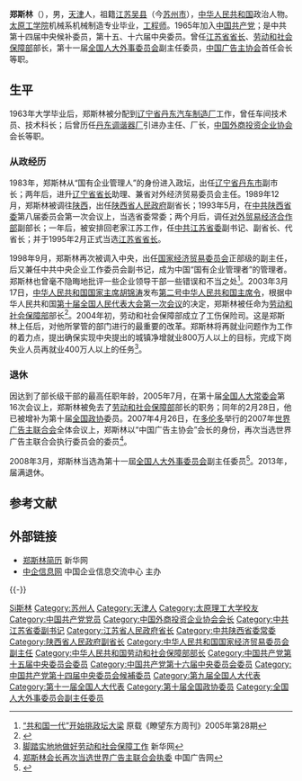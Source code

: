 '''郑斯林'''（{{bd|1940年|5月|2022年|5月9日|catIdx=Qin}}），男，[[天津|天津]]人，祖籍[[江苏|江苏]][[吴县|吴县]]（今[[苏州市|苏州市]]），[[中华人民共和国|中华人民共和国]]政治人物。[[太原工学院|太原工学院]]机械系机械制造专业毕业，[[工程师|工程师]]。1965年加入[[中国共产党|中国共产党]]；是中共第十四届中央候补委员，第十五、十六届中央委员。曾任[[江苏省省长|江苏省省长]]、[[劳动和社会保障部|劳动和社会保障部]]部长，第十一届[[全国人大外事委员会|全国人大外事委员会]]副主任委员，[[中国广告主协会|中国广告主协会]]首任会长等职。

== 生平 ==
1963年大学毕业后，郑斯林被分配到[[辽宁省|辽宁省]][[丹东汽车制造厂|丹东汽车制造厂]]工作，曾任车间技术员、技术科长；后曾历任[[丹东调谐器厂|丹东调谐器厂]]引进办主任、厂长，[[中国外商投资企业协会|中国外商投资企业协会]]会长等职。

=== 从政经历 ===
1983年，郑斯林从“国有企业管理人”的身份进入政坛，出任[[辽宁省|辽宁省]][[丹东市|丹东市]]副市长；两年后，进升[[辽宁省|辽宁省]][[省长|省长]]助理、兼省对外经济贸易委员会主任。1989年12月，郑斯林被调往[[陕西|陕西]]，出任[[陕西省人民政府|陕西省人民政府]]副省长；1993年5月，在[[中共陕西省委|中共陕西省委]]第八届委员会第一次会议上，当选省委常委；两个月后，调任[[对外贸易经济合作部|对外贸易经济合作部]]副部长；一年后，被安排回老家江苏工作，任[[中共江苏省委|中共江苏省委]]副书记、副省长、代省长；并于1995年2月正式当选[[江苏省|江苏省]][[省长|省长]]。

1998年9月，郑斯林再次被调入中央，出任[[国家经济贸易委员会|国家经济贸易委员会]]正部级的副主任，后又兼任中共中央企业工作委员会副书记，成为中国“国有企业管理者”的管理者。郑斯林也曾毫不隐晦地批评一些企业领导干部一些错误和不当之处<ref>[http://www.zydg.net/magazine/article/1672-5883/2005/28/195825.html “共和国一代”开始挑政坛大梁] {{Wayback|url=http://www.zydg.net/magazine/article/1672-5883/2005/28/195825.html |date=20151122193717 }} 原载《瞭望东方周刊》2005年第28期</ref>。2003年3月17日，[[中华人民共和国国家主席|中华人民共和国国家主席]][[胡锦涛|胡锦涛]]发布[[第十届全国人民代表大会期间颁布的中华人民共和国主席令|第二号中华人民共和国主席令]]，根据中华人民共和国[[第十届全国人民代表大会第一次会议|第十届全国人民代表大会第一次会议]]的决定，郑斯林被任命为[[中华人民共和国劳动和社会保障部|劳动和社会保障部]]部长<ref>{{Cite web|title=中华人民共和国主席令（十届第2号）|url=http://www.npc.gov.cn/zgrdw//npc/xinwen/xjrm/gwy/2003-04/04/content_312187.htm|accessdate=2021-02-18|work=中国人大网}}</ref>。2004年初，劳动和社会保障部成立了工伤保险司。这是郑斯林上任后，对他所掌管的部门进行的最重要的改革。郑斯林将再就业问题作为工作的着力点，提出确保实现中央提出的城镇净增就业800万人以上的目标，完成下岗失业人员再就业400万人以上的任务<ref>[http://news.xinhuanet.com/newscenter/2003-04/23/content_846000.htm 脚踏实地地做好劳动和社会保障工作] {{Wayback|url=http://news.xinhuanet.com/newscenter/2003-04/23/content_846000.htm |date=20040920101312 }} 新华网</ref>。

=== 退休 ===
因达到了部长级干部的最高任职年龄，2005年7月，在第十届[[全国人大常委会|全国人大常委会]]第16次会议上，郑斯林被免去了[[劳动和社会保障部|劳动和社会保障部]]部长的职务；同年的2月28日，他已被增补为第十届[[全国政协|全国政协]]委员。2007年4月26日，在[[多伦多|多伦多]]举行的2007年[[世界广告主联合会|世界广告主联合会]]全体会议上，郑斯林以“中国广告主协会”会长的身份，再次当选世界广告主联合会执行委员会的委员<ref>[http://www.cnad.com/html/Article/2007/0608/20070608104421418.shtml 郑斯林会长再次当选世界广告主联合会执委] {{Wayback|url=http://www.cnad.com/html/Article/2007/0608/20070608104421418.shtml |date=20071214222132 }} 中国广告网</ref>。

2008年3月，郑斯林当选為第十一屆[[全国人大外事委员会|全国人大外事委员会]]副主任委员<ref>{{Cite web |url=http://news.xinhuanet.com/ziliao/2003-03/17/content_782304.htm |title=新华网：郑斯林简历 |accessdate=2007-12-27 |archive-date=2007-11-12 |archive-url=https://web.archive.org/web/20071112133329/http://news.xinhuanet.com/ziliao/2003-03/17/content_782304.htm |dead-url=no }}</ref>。2013年，届满退休。

== 参考文献 ==
{{Reflist}}

== 外部链接 ==
* [https://web.archive.org/web/20071112133329/http://news.xinhuanet.com/ziliao/2003-03/17/content_782304.htm 郑斯林简历] 新华网
* [https://web.archive.org/web/20071224121509/http://info.cec-ceda.org.cn/index.php 中企信息网] 中国企业信息交流中心 主办

{{-}}
{{start box}}
{{s-gov|prc}}
{{s-before|[[张左己|张左己]]}}
{{s-title|[[中华人民共和国劳动和社会保障部|中华人民共和国劳动和社会保障部]]部长|2003年3月-2005年7月}}
{{s-after|[[田成平|田成平]]}}
{{s-before|[[陈焕友|陈焕友]]}}
{{s-title|[[江苏省人民政府|江苏省人民政府]][[省长|省长]]|1994年9月 -1998年9月}}
{{s-after|[[季允石|季允石]]}}
{{s-civ}}
{{s-new|}}
{{s-title|[[中国广告主协会|中国广告主协会]]会长|2005年11月-2012年9月}}
{{s-after|[[侯云春|侯云春]]}}
{{end box}}

{{国务院/10|部门首长}}
{{中华人民共和国江苏省正职领导人}}
{{江苏行政长官}}

{{Authority control}}
{{DEFAULTSORT:Zheng鄭斯林}}
[[Category:郑姓|Si斯林]]
[[Category:苏州人|Category:苏州人]]
[[Category:天津人|Category:天津人]]
[[Category:太原理工大学校友|Category:太原理工大学校友]]
[[Category:中国共产党党员|Category:中国共产党党员]]
[[Category:中国外商投资企业协会会长|Category:中国外商投资企业协会会长]]
[[Category:中共江苏省委副书记|Category:中共江苏省委副书记]]
[[Category:江苏省人民政府省长|Category:江苏省人民政府省长]]
[[Category:中共陕西省委常委|Category:中共陕西省委常委]]
[[Category:陕西省人民政府副省长|Category:陕西省人民政府副省长]]
[[Category:中华人民共和国国家经济贸易委员会副主任|Category:中华人民共和国国家经济贸易委员会副主任]]
[[Category:中华人民共和国劳动和社会保障部部长|Category:中华人民共和国劳动和社会保障部部长]]
[[Category:中国共产党第十五届中央委员会委员|Category:中国共产党第十五届中央委员会委员]]
[[Category:中国共产党第十六届中央委员会委员|Category:中国共产党第十六届中央委员会委员]]
[[Category:中国共产党第十四届中央委员会候補委员|Category:中国共产党第十四届中央委员会候補委员]]
[[Category:第九届全国人大代表|Category:第九届全国人大代表]]
[[Category:第十一届全国人大代表|Category:第十一届全国人大代表]]
[[Category:第十届全国政协委员|Category:第十届全国政协委员]]
[[Category:全国人大外事委员会副主任委员|Category:全国人大外事委员会副主任委员]]
